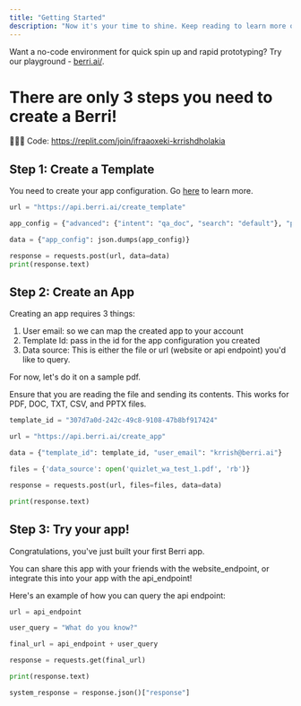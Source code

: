 ```yaml
---
title: "Getting Started"
description: "Now it's your time to shine. Keep reading to learn more on how to make your docs beautiful and powerful."
---
```


Want a no-code environment for quick spin up and rapid prototyping? Try our playground - [berri.ai/](https://berri.ai/). 

# There are only 3 steps you need to create a Berri! 

👩🏽‍💻 Code: https://replit.com/join/ifraaoxeki-krrishdholakia

## Step 1: Create a Template

You need to create your app configuration. Go [here](../app_configurations/app_configurations_intro) to learn more. 

```python
url = "https://api.berri.ai/create_template"

app_config = {"advanced": {"intent": "qa_doc", "search": "default"}, "prompt": "Be legal and ethical", "output_length": "256"} 

data = {"app_config": json.dumps(app_config)}

response = requests.post(url, data=data)
print(response.text)
```

## Step 2: Create an App
Creating an app requires 3 things: 
1. User email: so we can map the created app to your account 
2. Template Id: pass in the id for the app configuration you created 
3. Data source: This is either the file or url (website or api endpoint) you'd like to query.

For now, let's do it on a sample pdf. 


Ensure that you are reading the file and sending its contents. 
This works for PDF, DOC, TXT, CSV, and PPTX files.
```python
template_id = "307d7a0d-242c-49c8-9108-47b8bf917424"

url = "https://api.berri.ai/create_app"

data = {"template_id": template_id, "user_email": "krrish@berri.ai"}

files = {'data_source': open('quizlet_wa_test_1.pdf', 'rb')}

response = requests.post(url, files=files, data=data)

print(response.text)

```

## Step 3: Try your app! 

Congratulations, you've just built your first Berri app. 

You can share this app with your friends with the website_endpoint, or integrate this into your app with the api_endpoint! 

Here's an example of how you can query the api endpoint: 

```python
url = api_endpoint

user_query = "What do you know?"

final_url = api_endpoint + user_query

response = requests.get(final_url)

print(response.text)

system_response = response.json()["response"]

```